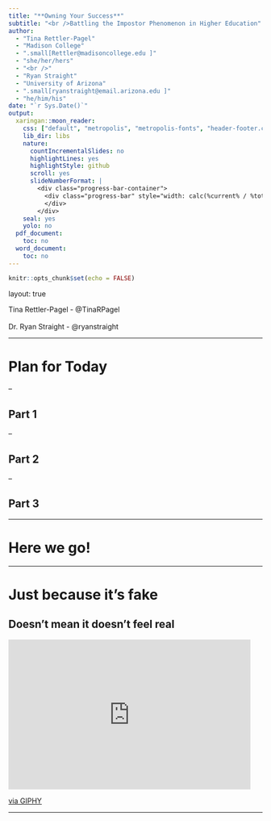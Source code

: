```yaml
---
title: "**Owning Your Success**"
subtitle: "<br />Battling the Impostor Phenomenon in Higher Education"
author:
  - "Tina Rettler-Pagel"
  - "Madison College"
  - ".small[Rettler@madisoncollege.edu ]"
  - "she/her/hers"
  - "<br />"
  - "Ryan Straight"
  - "University of Arizona"
  - ".small[ryanstraight@email.arizona.edu ]"
  - "he/him/his"
date: "`r Sys.Date()`"
output:
  xaringan::moon_reader:
    css: ["default", "metropolis", "metropolis-fonts", "header-footer.css"]
    lib_dir: libs
    nature:
      countIncrementalSlides: no
      highlightLines: yes
      highlightStyle: github
      scroll: yes
      slideNumberFormat: |
        <div class="progress-bar-container">
          <div class="progress-bar" style="width: calc(%current% / %total% * 100%);">
          </div>
        </div>
    seal: yes
    yolo: no
  pdf_document:
    toc: no
  word_document:
    toc: no
---
```


```r
knitr::opts_chunk$set(echo = FALSE)
```

layout: true

<div class="my-footer"><span>Tina Rettler-Pagel - @TinaRPagel   
&emsp;&emsp;&emsp;&emsp;&emsp;&emsp;&emsp;&emsp;&emsp;&emsp;&emsp;&emsp;&emsp;&emsp;&emsp;&emsp;&emsp;&emsp;&emsp;&emsp;&emsp;&emsp;&emsp;&emsp;&emsp;&emsp;&emsp;&emsp;&emsp;&emsp;&emsp;&emsp;&emsp;Dr. Ryan Straight - @ryanstraight</span></div> 

---

# Plan for Today

--

## Part 1

--

## Part 2

--

## Part 3

---

# Here we go!

---

# Just because it's fake

## Doesn't mean it doesn't feel real

<iframe src="https://giphy.com/embed/vckrZcxyyUZry" width="480" height="297" frameBorder="0" class="giphy-embed" allowFullScreen></iframe><p><a href="https://giphy.com/gifs/stop-ca-vckrZcxyyUZry">via GIPHY</a></p>

---



